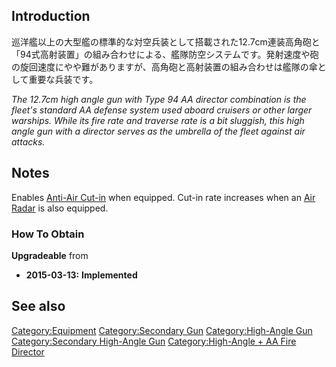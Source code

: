 {{Template:EquipmentInfo|130}}

==Introduction==
巡洋艦以上の大型艦の標準的な対空兵装として搭載された12.7cm連装高角砲と「94式高射装置」の組み合わせによる、艦隊防空システムです。発射速度や砲の旋回速度にやや難がありますが、高角砲と高射装置の組み合わせは艦隊の傘として重要な兵装です。 

''The 12.7cm high angle gun with Type 94 AA director combination is the fleet's standard AA defense system used aboard cruisers or other larger warships. While its fire rate and traverse rate is a bit sluggish, this high angle gun with a director serves as the umbrella of the fleet against air attacks.'' 

==Notes==
Enables [[Combat#Anti-Air Cut-in|Anti-Air Cut-in]] when equipped. Cut-in rate increases when an [[:Category:RADAR|Air Radar]] is also equipped.

<div class="mw-collapsible"><h3>How To Obtain</h3>
<div class="mw-collapsible-content">
'''Upgradeable''' from {{Equipment/Link|Type 94 Anti-Aircraft Fire Director}}

</div></div>


<div class="mw-collapsible><h3>Updates History</h3>
<div class="mw-collapsible-content>
* '''2015-03-13:''' '''Implemented'''
</div></div>

==See also==
{{Equipmentlist}}
[[Category:Equipment]]
[[Category:Secondary Gun]]
[[Category:High-Angle Gun]]
[[Category:Secondary High-Angle Gun]]
[[Category:High-Angle + AA Fire Director]]